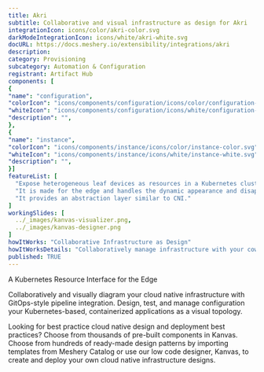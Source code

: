 ```yaml
---
title: Akri
subtitle: Collaborative and visual infrastructure as design for Akri
integrationIcon: icons/color/akri-color.svg
darkModeIntegrationIcon: icons/white/akri-white.svg
docURL: https://docs.meshery.io/extensibility/integrations/akri
description: 
category: Provisioning
subcategory: Automation & Configuration
registrant: Artifact Hub
components: [
{
"name": "configuration",
"colorIcon": "icons/components/configuration/icons/color/configuration-color.svg",
"whiteIcon": "icons/components/configuration/icons/white/configuration-white.svg",
"description": "",
},
{
"name": "instance",
"colorIcon": "icons/components/instance/icons/color/instance-color.svg",
"whiteIcon": "icons/components/instance/icons/white/instance-white.svg",
"description": "",
}]
featureList: [
  "Expose heterogeneous leaf devices as resources in a Kubernetes cluster",
  "It is made for the edge and handles the dynamic appearance and disappearance of leaf devices.",
  "It provides an abstraction layer similar to CNI."
]
workingSlides: [
  ../_images/kanvas-visualizer.png,
  ../_images/kanvas-designer.png
]
howItWorks: "Collaborative Infrastructure as Design"
howItWorksDetails: "Collaboratively manage infrastructure with your coworkers synchronously sharing the same designs."
published: TRUE
---
```

<p>
A Kubernetes Resource Interface for the Edge
</p>
<p>
    Collaboratively and visually diagram your cloud native infrastructure with GitOps-style pipeline integration. Design, test, and manage configuration your Kubernetes-based, containerized applications as a visual topology.
</p>
<p>
    Looking for best practice cloud native design and deployment best practices? Choose from thousands of pre-built components in Kanvas. Choose from hundreds of ready-made design patterns by importing templates from Meshery Catalog or use our low code designer, Kanvas, to create and deploy your own cloud native infrastructure designs.
</p>
